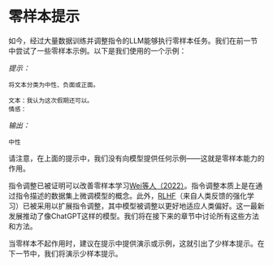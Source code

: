# 零样本提示
如今，经过大量数据训练并调整指令的LLM能够执行零样本任务。我们在前一节中尝试了一些零样本示例。以下是我们使用的一个示例：

*提示：*
```
将文本分类为中性、负面或正面。

文本：我认为这次假期还可以。
情感：
```

*输出：*
```
中性
```

请注意，在上面的提示中，我们没有向模型提供任何示例——这就是零样本能力的作用。

指令调整已被证明可以改善零样本学习[Wei等人（2022）](https://arxiv.org/pdf/2109.01652.pdf)。指令调整本质上是在通过指令描述的数据集上微调模型的概念。此外，[RLHF](https://arxiv.org/abs/1706.03741)（来自人类反馈的强化学习）已被采用以扩展指令调整，其中模型被调整以更好地适应人类偏好。这一最新发展推动了像ChatGPT这样的模型。我们将在接下来的章节中讨论所有这些方法和方法。

当零样本不起作用时，建议在提示中提供演示或示例，这就引出了少样本提示。在下一节中，我们将演示少样本提示。